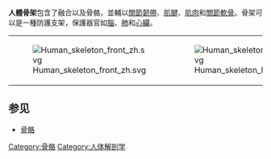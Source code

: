 {{Expand|time=2017-06-30T16:54:23+00:00}}
'''人體骨架'''包含了融合以及骨骼，並輔以[[韌帶|關節韌帶]]、[[肌腱|肌腱]]、[[肌肉|肌肉]]和[[軟骨|關節軟骨]]。骨架可以是一種防護支架，保護器官如[[腦|腦]]、[[肺|肺]]和[[心臟|心臟]]。
{|
|[[File:Human_skeleton_front_zh.svg|thumb]]
|[[File:Human_skeleton_back.svg|thumb]]
|}

== 参见 ==
* [[骨骼|骨骼]]
{{Human systems and organs}}
{{解剖学小作品}}
{{portal bar|医学|生物学|Animal}}
[[Category:骨骼|Category:骨骼]]
[[Category:人体解剖学|Category:人体解剖学]]